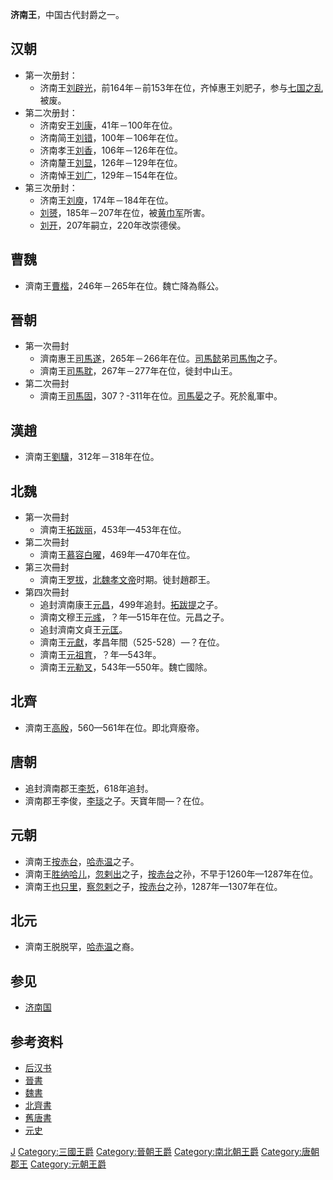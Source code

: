 '''济南王'''，中国古代封爵之一。
==汉朝==
*第一次册封：
**济南王[[刘辟光|刘辟光]]，前164年－前153年在位，齐悼惠王刘肥子，参与[[七国之乱|七国之乱]]被废。
*第二次册封：
**济南安王[[劉康_(濟南王)|刘康]]，41年－100年在位。
**济南简王[[劉錯_(濟南王)|刘错]]，100年－106年在位。
**济南孝王[[刘香_(济南王)|刘香]]，106年－126年在位。
**济南釐王[[刘显_(济南王)|刘显]]，126年－129年在位。
**济南悼王[[刘广_(济南王)|刘广]]，129年－154年在位。
*第三次册封：
**济南王[[劉康_(河間安王子)|刘庾]]，174年－184年在位。
**[[刘赟_(济南王)|刘赟]]，185年－207年在位，被[[黄巾军|黄巾军]]所害。
**[[刘开_(济南王)|刘开]]，207年嗣立，220年改崇德侯。

==曹魏==
*濟南王[[曹楷|曹楷]]，246年－265年在位。魏亡降為縣公。

==晉朝==
*第一次冊封
**濟南惠王[[司馬遂|司馬遂]]，265年－266年在位。[[司馬懿|司馬懿]]弟[[司馬恂|司馬恂]]之子。
**濟南王[[司馬耽|司馬耽]]，267年－277年在位，徙封中山王。
*第二次冊封
**濟南王[[司馬固|司馬固]]，307？-311年在位。[[司馬晏|司馬晏]]之子。死於亂軍中。

==漢趙==
*濟南王[[劉驥|劉驥]]，312年－318年在位。

==北魏==
*第一次冊封
**濟南王[[拓跋丽|拓跋丽]]，453年—453年在位。
*第二次冊封
**濟南王[[慕容白曜|慕容白曜]]，469年—470年在位。
*第三次冊封
**濟南王[[罗拔|罗拔]]，[[北魏孝文帝|北魏孝文帝]]时期。徙封趙郡王。
*第四次冊封
**追封濟南康王[[元昌_(濟南王)|元昌]]，499年追封。[[拓跋提_(長鄉縣侯)|拓跋提]]之子。
**濟南文穆王[[元彧|元彧]]，？年—515年在位。元昌之子。
**追封濟南文貞王[[元匡|元匡]]。
**濟南王[[元獻|元獻]]，孝昌年間（525-528）—？在位。
**濟南王[[元祖育|元祖育]]，？年—543年。
**濟南王[[元勒叉|元勒叉]]，543年—550年。魏亡國除。

==北齊==
*濟南王[[高殷|高殷]]，560—561年在位。即北齊廢帝。

==唐朝==
*追封濟南郡王[[李悊|李悊]]，618年追封。
*濟南郡王李俊，[[李琰_(棣王)|李琰]]之子。天寶年間—？在位。

==元朝==
*濟南王[[按赤台|按赤台]]，[[哈赤温|哈赤温]]之子。
*濟南王[[胜纳哈儿|胜纳哈儿]]，[[忽剌出|忽剌出]]之子，[[按赤台|按赤台]]之孙，不早于1260年—1287年在位。
*濟南王[[也只里|也只里]]，[[察忽剌|察忽剌]]之子，[[按赤台|按赤台]]之孙，1287年—1307年在位。

==北元==
*濟南王脱脱罕，[[哈赤温|哈赤温]]之裔。

==参见==
*[[济南国|济南国]]

==参考资料==
*[[后汉书|后汉书]]
*[[晉書|晉書]]
*[[魏書|魏書]]
*[[北齊書|北齊書]]
*[[舊唐書|舊唐書]]
*[[元史|元史]]

{{Disambiguation|Cat=三字中国王爵消歧义}}
[[Category:汉朝诸侯王封号|J]]
[[Category:三國王爵|Category:三國王爵]]
[[Category:晉朝王爵|Category:晉朝王爵]]
[[Category:南北朝王爵|Category:南北朝王爵]]
[[Category:唐朝郡王|Category:唐朝郡王]]
[[Category:元朝王爵|Category:元朝王爵]]
